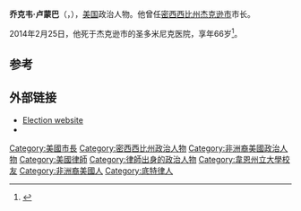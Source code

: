 {{Infobox officeholder
| name            = 乔克韦·卢蒙巴
| image           = Chokwe Lumumba 2013.jpg
| caption         = 2013年乔克韦·卢蒙巴
| order           = [[密西西比州|密西西比州]][[杰克逊_(密西西比州)|杰克逊市]]市长
| term_start      = 2013年7月1日
| term_end        = 2014年2月25日
| predecessor     = 
| successor       = 
| birth_name      = Edwin Finley Taliaferro
| birth_date      = {{Birth date|1947|08|02}}
| birth_place     = [[密歇根州|密歇根州]][[底特律市|底特律市]]
| death_date      = {{Death date and age|2014|02|25|1947|08|02}}
| death_place     = [[密西西比州|密西西比州]][[杰克逊_(密西西比州)|杰克逊市]]
| constituency    = 
| party           = 
| spouse          = 
| profession      = 
| religion        = 
| signature       = 
| footnotes       = 
| website         = http://www.electlumumbamayor.com/
}}
'''乔克韦·卢蒙巴'''（{{lang-en|'''Chokwe Lumumba, Edwin Finley Taliaferro'''}}，{{bd|1947年|8月2日|2014年|2月25日|catIdx=Lumumba}}），[[美国|美国]]政治人物。他曾任[[密西西比州|密西西比州]][[杰克逊_(密西西比州)|杰克逊市]]市长。

2014年2月25日，他死于杰克逊市的圣多米尼克医院，享年66岁<ref>{{Cite web|url=http://www.msnewsnow.com/story/24821978/mayor-lumumba-is-dead|title=Jackson Mayor Lumumba has died|date=February 25, 2014|accessdate=February 26, 2014|publisher=[[WLBT-TV|WLBT-TV]]|archive-url=https://web.archive.org/web/20140302012813/http://www.msnewsnow.com/story/24821978/mayor-lumumba-is-dead|archive-date=2014-03-02|dead-url=yes}}</ref>。

==参考==
{{Reflist}}

== 外部链接 ==
* [https://web.archive.org/web/20140317052427/http://electlumumbamayor.com/ Election website]
* {{IMDb name|3296854}}

{{DEFAULTSORT:Lumumba, Chokwe}}
[[Category:美國市長|Category:美國市長]]
[[Category:密西西比州政治人物|Category:密西西比州政治人物]]
[[Category:非洲裔美國政治人物|Category:非洲裔美國政治人物]]
[[Category:美國律師|Category:美國律師]]
[[Category:律師出身的政治人物|Category:律師出身的政治人物]]
[[Category:韋恩州立大學校友|Category:韋恩州立大學校友]]
[[Category:非洲裔美國人|Category:非洲裔美國人]]
[[Category:底特律人|Category:底特律人]]